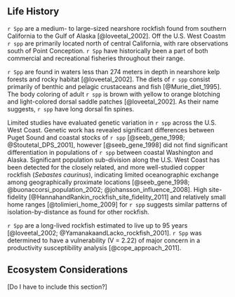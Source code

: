 ## Life History

`r Spp` are a medium- to large-sized nearshore rockfish found from southern California to the Gulf of Alaska [@loveetal_2002]. Off the U.S. West Coastm `r spp` are primarily located north of central California, with rare observations south of Point Conception. `r Spp` have historically been a part of both commercial and recreational fisheries throughout their range. 

`r Spp` are found in waters less than 274 meters in depth in nearshore kelp forests and rocky habitat [@loveetal_2002]. The diets of `r spp` consist primarily of benthic and pelagic crustaceans and fish [@Murie_diet_1995]. The body coloring of adult `r spp` is brown with yellow to orange blotching and light-colored dorsal saddle patches [@loveetal_2002]. As their name suggests, `r spp` have long dorsal fin spines.

Limited studies have evaluated genetic variation in `r spp` across the U.S. West Coast. Genetic work has revealed significant differences between Puget Sound and coastal stocks of `r spp` [@seeb_gene_1998; @Stoutetal_DPS_2001], however [@seeb_gene_1998] did not find significant differentiation in populations of `r spp` between coastal Washington and Alaska. Significant population sub-division along the U.S. West Coast has been detected for the closely related, and more well-studied copper rockfish (*Sebastes caurinus*), indicating limited oceanographic exchange among geographically proximate locations [@seeb_gene_1998; @buonaccorsi_population_2002; @johansson_influence_2008]. High site-fidelity [@HannahandRankin_rockfish_site_fidelity_2011] and relatively small home ranges [@tolimieri_home_2009] for `r spp` suggests similar patterns of isolation-by-distance as found for other rockfish.

`r Spp` are a long-lived rockfish estimated to live up to 95 years [@loveetal_2002; @YamanakaandLacko_rockfish_2001]. `r Spp` was determined to have a vulnerability (V = 2.22) of major concern in a productivity susceptibility analysis [@cope_approach_2011].  


## Ecosystem Considerations

[Do I have to include this section?]

